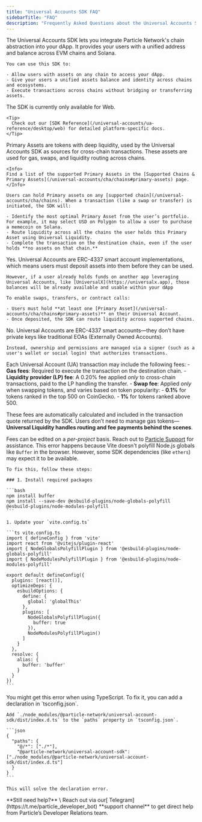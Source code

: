```yaml
---
title: "Universal Accounts SDK FAQ"
sidebarTitle: "FAQ"
description: "Frequently Asked Questions about the Universal Accounts SDK."
---
```


<AccordionGroup>
  <Accordion title="What is the Universal Accounts SDK?" icon="browser">
    The Universal Accounts SDK lets you integrate Particle Network's chain abstraction into your dApp. It provides your users with a unified address and balance across EVM chains and Solana.

    You can use this SDK to:

    - Allow users with assets on any chain to access your dApp.
    - Give your users a unified assets balance and identity across chains and ecosystems.
    - Execute transactions across chains without bridging or transferring assets.
  </Accordion>
  <Accordion title="Which platforms are supported by the SDK?" icon="desktop">
    The SDK is currently only available for Web.

    <Tip>
      Check out our [SDK Reference](/universal-accounts/ua-reference/desktop/web) for detailed platform-specific docs.
    </Tip>
  </Accordion>
  <Accordion title="What are Primary Assets, and how do they work?" icon="coins">
    Primary Assets are tokens with deep liquidity, used by the Universal Accounts SDK as sources for cross-chain transactions. These assets are used for gas, swaps, and liquidity routing across chains.

    <Info>
    Find a list of the supported Primary Assets in the [Supported Chains & Primary Assets](/universal-accounts/cha/chains#primary-assets) page.
    </Info>

    Users can hold Primary assets on any [supported chain](/universal-accounts/cha/chains). When a transaction (like a swap or transfer) is initiated, the SDK will:

    - Identify the most optimal Primary Asset from the user’s portfolio. For example, it may select USD on Polygon to allow a user to purchase a memecoin on Solana.
    - Route liquidity across all the chains the user holds this Primary Asset using Universal Liquidity.
    - Complete the transaction on the destination chain, even if the user holds **no assets on that chain.**
  </Accordion>
  <Accordion title="Do users need to deposit assets into their Universal Account?" icon="vault">
    Yes. Universal Accounts are ERC-4337 smart account implementations, which means users must deposit assets into them before they can be used.

    However, if a user already holds funds on another app leveraging Universal Accounts, like [UniversalX](https://universalx.app), those balances will be already available and usable within your dApp

    To enable swaps, transfers, or contract calls:

    - Users must hold **at least one [Primary Asset](/universal-accounts/cha/chains#primary-assets)** on their Universal Account.
    - Once deposited, the SDK can route liquidity across supported chains.
  </Accordion>
  <Accordion title="Do Universal Accounts have private keys?" icon="lock-open">
    No. Universal Accounts are ERC-4337 smart accounts—they don’t have private keys like traditional EOAs (Externally Owned Accounts).

    Instead, ownership and permissions are managed via a signer (such as a user's wallet or social login) that authorizes transactions.
  </Accordion>
  <Accordion title="What are the transaction fees?" icon="file-invoice-dollar">


Each Universal Account (UA) transaction may include the following fees:
	- **Gas fees**: Required to execute the transaction on the destination chain.
	- **Liquidity provider (LP) fee**: A 0.20% fee applied *only* to cross-chain transactions, paid to the LP handling the transfer.
	- **Swap fee**: Applied *only* when swapping tokens, and varies based on token popularity:
		- **0.1%** for tokens ranked in the top 500 on CoinGecko.
		- **1%** for tokens ranked above 500.

These fees are automatically calculated and included in the transaction quote returned by the SDK. Users don’t need to manage gas tokens—**Universal Liquidity handles routing and fee payments behind the scenes**.

Fees can be edited on a *per-project* basis. Reach out to [Particle Support](https://t.me/particle_developer_bot) for assistance.
  </Accordion>
  <Accordion title="How to fix the 'Buffer is not defined' error in Vite" icon="bug">
    This error happens because Vite doesn't polyfill Node.js globals like `Buffer` in the browser. However, some SDK dependencies (like `ethers`) may expect it to be available.

    To fix this, follow these steps:

    ### 1. Install required packages

    ```bash
    npm install buffer
    npm install --save-dev @esbuild-plugins/node-globals-polyfill @esbuild-plugins/node-modules-polyfill
    ```

    1. Update your `vite.config.ts`

    ```ts vite.config.ts
    import { defineConfig } from 'vite'
    import react from '@vitejs/plugin-react'
    import { NodeGlobalsPolyfillPlugin } from '@esbuild-plugins/node-globals-polyfill'
    import { NodeModulesPolyfillPlugin } from '@esbuild-plugins/node-modules-polyfill'
    
    export default defineConfig({
      plugins: [react()],
      optimizeDeps: {
        esbuildOptions: {
          define: {
            global: 'globalThis'
          },
          plugins: [
            NodeGlobalsPolyfillPlugin({
              buffer: true
            }),
            NodeModulesPolyfillPlugin()
          ]
        }
      },
      resolve: {
        alias: {
          buffer: 'buffer'
        }
      }
    })
    ```
  </Accordion>
    <Accordion title="Could not find a declaration file for module '@particle-network/universal-account-sdk'." icon="file">
    You might get this error when using TypeScript. To fix it, you can add a declaration in `tsconfig.json`.

    Add `./node_modules/@particle-network/universal-account-sdk/dist/index.d.ts` to the `paths` property in `tsconfig.json`.

    ```json
    {
      "paths": {
        "@/*": ["./*"],
        "@particle-network/universal-account-sdk": ["./node_modules/@particle-network/universal-account-sdk/dist/index.d.ts"]
      }
    }
    ```

    This will solve the declaration error.


  </Accordion>
</AccordionGroup>

<Note>
  **Still need help?** \
  Reach out via our[ Telegram](https://t.me/particle_developer_bot) **support channel** to get direct help from Particle’s Developer Relations team.
</Note>
